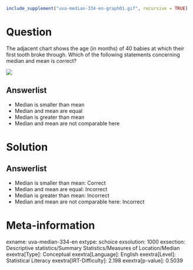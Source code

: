 ```r
include_supplement("uva-median-334-en-graph01.gif", recursive = TRUE)
```

Question
========

The adjacent chart shows the age (in months) of 40 babies at which their first tooth broke through. Which of the following statements concerning median and mean is correct?

![](uva-median-334-en-graph01.gif)

Answerlist
----------

* Median is smaller than mean
* Median and mean are equal
* Median is greater than mean
* Median and mean are not comparable here

Solution
========

Answerlist
----------

* Median is smaller than mean: Correct
* Median and mean are equal: Incorrect
* Median is greater than mean: Incorrect
* Median and mean are not comparable here: Incorrect

Meta-information
================
exname: uva-median-334-en
extype: schoice
exsolution: 1000
exsection: Descriptive statistics/Summary Statistics/Measures of Location/Median
exextra[Type]: Conceptual
exextra[Language]: English
exextra[Level]: Statistical Literacy
exextra[IRT-Difficulty]: 2.198
exextra[p-value]: 0.5039
